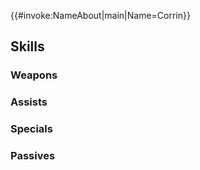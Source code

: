 {{#invoke:NameAbout|main|Name=Corrin}}{{HeroPage Tabs}}
{{Hero Infobox
|Name=Corrin
|Title=Fateful Prince
|GrowthModifier=None
|WeaponType=Red Sword
|Origin=Fire Emblem Fates
|Gender=Male
|MoveType=Infantry
|actorEN=Cam Clarke
|actorJP=島﨑信長
|artist=まいぽんぽん
|resplendentArtist=とよた瑣織
|releaseDate=February 2, 2017
|poolDate=February 2, 2017
|randomStartTime=2017-02-02T07:00:00Z
|poolRarities=3,4
|TagID=カムイ男
|InternalID=15
|Person=Corrin M
|Properties=demoted_240,resplendent,askr
|cv1=11
|cv2=100100
|description=A Hoshidan prince raised in Nohr. Fights on his chosen path with the divine blade Yato. Appears in Fire Emblem Fates.
|resplendentStartTime=2022-07-25T07:00:00Z
|resplendentEndTime=2022-08-10T06:59:59Z
}}
{{Stats Page
|Lv1HP=20|Lv1ATK=8|Lv1SPD=8|Lv1DEF=6|Lv1RES=5
|GRHP=50|GRATK=55|GRSPD=55|GRDEF=50|GRRES=45
}}
==Skills==
===Weapons===
{{Weapons Table
|weapon1=Iron Sword
|weapon1Default=1
|weapon1Unlock=1
|weapon2=Steel Sword
|weapon2Default=3
|weapon2Unlock=2
|weapon3=Silver Sword
|weapon3Default=4
|weapon3Unlock=3
|weapon4=Yato
|weapon4Default=5
|weapon4Unlock=5
}}
===Assists===
{{Assists Table}}
===Specials===
{{Specials Table
|special1=Dragon Gaze
|special1Default=4
|special1Unlock=3
|special2=Dragon Fang
|special2Default=
|special2Unlock=4
}}
===Passives===
{{Passives Table
|passiveA1=Defense +1
|passiveA2=Defense +2
|passiveA3=Defense +3
|passiveA1Unlock=1
|passiveA2Unlock=2
|passiveA3Unlock=4
|passiveB1=Obstruct 1
|passiveB2=Obstruct 2
|passiveB3=Obstruct 3
|passiveB1Unlock=3
|passiveB2Unlock=4
|passiveB3Unlock=5
}}
{{Heroes Navbox}}